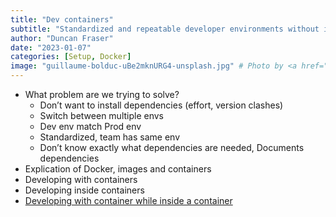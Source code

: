 ```yaml
---
title: "Dev containers"
subtitle: "Standardized and repeatable developer environments without installs dependencies locally"
author: "Duncan Fraser"
date: "2023-01-07"
categories: [Setup, Docker]
image: "guillaume-bolduc-uBe2mknURG4-unsplash.jpg" # Photo by <a href="https://unsplash.com/@guibolduc?utm_source=unsplash&utm_medium=referral&utm_content=creditCopyText">Guillaume Bolduc</a>
---
```


- What problem are we trying to solve?
    - Don't want to install dependencies (effort, version clashes)
    - Switch between multiple envs
    - Dev env match Prod env
    - Standardized, team has same env
    - Don't know exactly what dependencies are needed, Documents dependencies
- Explication of Docker, images and containers
- Developing with containers
- Developing inside containers
- [Developing with container while inside a container](https://code.visualstudio.com/remote/advancedcontainers/use-docker-kubernetes)


  